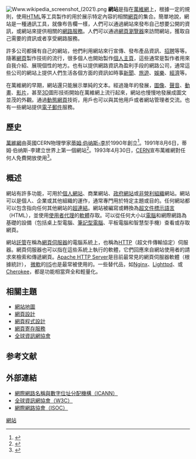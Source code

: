 {{noteTA
|G1=IT
|1=zh-cn:蒂姆·伯纳斯-李; zh-tw:提姆·柏內茲-李;zh-hk:添·柏納斯-李;zh-hant:蒂姆·伯納斯-李;
|2=zh-cn:蒂莫西; zh-tw:提摩西; zh-hk:添莫菲;zh-hant:蒂莫西;
|3=zh-cn:蒂姆;zh-tw:提姆;zh-hk:添;zh-hant:蒂姆;
|4=zh-cn:伯纳斯; zh-tw:柏內茲;zh-hant:伯納斯;zh-hk:柏納斯;
|5=zh-hans:超文本标记语言; zh-hant:超文件標示語言;
|6=zh-hans:超文本传输协议; zh-hant:超文本傳輸協定;
}}
[[File:Www.wikipedia_screenshot_(2021).png|thumb]]
'''網站'''是指在[[萬維網|萬維網]]上，根據一定的規則，使用[[HTML|HTML]]等工具製作的用於展示特定內容的相關[[網頁|網頁]]的集合。簡單地說，網站是一種通訊工具，就像布告欄一樣，人們可以通過網站來發布自己想要公開的資訊，或網站來提供相關的[[網路服務|網路服務]]。人們可以通過[[網頁瀏覽器|網頁瀏覽器]]來訪問網站，獲取自己需要的資訊或者享受網路服務。

許多公司都擁有自己的網站，他們利用網站來行宣傳、發布產品資訊、[[招聘|招聘]]等等。隨著[[網頁|網頁]]製作技術的流行，很多個人也開始製作[[個人主頁|個人主頁]]，這些通常是製作者用來自我介紹、展現個性的地方。也有以提供網路資訊為盈利手段的網路公司，通常這些公司的網站上提供人們生活各個方面的資訊如時事[[新聞|新聞]]、[[旅遊|旅遊]]、[[娛樂|娛樂]]、[[經濟|經濟]]等。

在萬維網的早期，網站還只能展示單純的文本。經過幾年的發展，[[圖像|圖像]]、[[聲音|聲音]]、[[動畫|動畫]]、[[视频|影片]]，甚至[[三维计算机图形|3D]]圖形技術開始在萬維網上流行起來，網站也慢慢地發展成圖文並茂的外觀。通過[[動態網頁|動態網頁]]技術，用戶也可以與其他用戶或者網站管理者交流。也有一些網站提供[[電子郵件|電子郵件]]服務。

== 歷史 ==
[[萬維網|萬維網]]由英國CERN物理學家[[蒂姆·伯纳斯-李|蒂姆·伯纳斯-李]]於1990年創立<ref name="First page">{{cite web | url=http://info.cern.ch/ | title=The website of the world's first-ever web server | access-date=2008-08-30 | archive-date=2012-04-20 | archive-url=https://www.webcitation.org/674KD6l10?url=http://info.cern.ch/ | dead-url=yes }}</ref>。1991年8月6日，蒂姆·伯纳斯-李建立世界上第一個網站<ref>{{cite web|title=Tim Berners-Lee. Confirming The Exact Location Where the Web Was Invented|url=http://davidgalbraith.org/uncategorized/the-exact-location-where-the-web-was-invented/2343/|accessdate=2017-08-14|archive-date=2010-07-10|archive-url=https://web.archive.org/web/20100710001709/http://davidgalbraith.org/uncategorized/the-exact-location-where-the-web-was-invented/2343/|dead-url=no}}</ref>。1993年4月30日，[[CERN|CERN]]宣布萬維網對任何人免費開放使用<ref name="w3c">{{cite web |url=http://www.w3.org/History.html |title=A Little History of the World Wide Web |access-date=2007-02-16 |last=Cailliau |first=Robert |archive-date=2012-04-20 |archive-url=https://www.webcitation.org/674KDoUQW?url=http://www.w3.org/History.html |dead-url=no }}</ref>。

== 概述 ==
網站有許多功能，可用於[[個人網站|個人網站]]、商業網站、[[電子政務|政府網站]]或[[非營利組織|非營利組織]]網站。網站可以是個人、企業或其他組織的運作，通常專門用於特定主題或目的。任何網站都可以包含指向任何其他網站的[[超連結|超連結]]。網站被編寫或轉換為[[超文件標示語言|超文件標示語言]]（HTML），並使用[[使用者代理|使用者代理]]的[[軟體|軟體]]存取。可以從任何大小以[[電腦|電腦]]和網際網路為基礎的設備（包括桌上型電腦、[[筆記型電腦|筆記型電腦]]、平板電腦和智慧型手機）查看或存取網頁。

網站[[網頁寄存服務|託管]]在稱為[[網頁伺服器|網頁伺服器]]的電腦系統上，也稱為[[超文本傳輸協定|HTTP]]（超文件傳輸協定）伺服器。網頁伺服器也可以指在這些系統上執行的軟體，它們回應來自網站使用者的請求來檢索和傳遞網頁。[[Apache_HTTP_Server|Apache HTTP Server]]是目前最常見的網頁伺服器軟體（根據{{tsl|en|Netcraft|}}統計）， [[微軟|微軟]]的[[IIS|IIS]]也是最常被使用的。一些替代品，如[[Nginx|Nginx]]、[[Lighttpd|Lighttpd]]、{{tsl|en|Hiawatha (web server)||Hiawatha}}或[[Cherokee_(Web伺服器)|Cherokee]]，都是功能相當齊全和輕量化。

== 相關主題 ==
{{Portal box|網際網路}}
* [[網站地圖|網站地圖]]
* [[網頁設計|網頁設計]]
* [[網頁程式設計|網頁程式設計]]
* [[網頁寄存服務|網頁寄存服務]]
* [[全球資訊網協會|全球資訊網協會]]

== 参考文献 ==
{{Reflist}}

== 外部連結 ==
* [http://www.icann.org/ 網際網路名稱與數字位址分配機構（ICANN）] {{Wayback|url=http://www.icann.org/ |date=20110928011759 }}
* [http://www.w3.org/ 全球資訊網協會（W3C）] {{Wayback|url=http://www.w3.org/ |date=20021202091355 }}
* [http://www.isoc.org/ 網際網路協會（ISOC）] {{Wayback|url=http://www.isoc.org/ |date=20111213094924 }}

{{Authority control}}

[[Category:網站|]]
